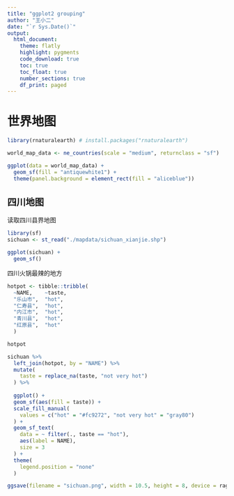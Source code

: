 ```yaml
---
title: "ggplot2 grouping"
author: "王小二"
date: "`r Sys.Date()`"
output: 
  html_document:
    theme: flatly
    highlight: pygments
    code_download: true
    toc: true
    toc_float: true
    number_sections: true
    df_print: paged
---
```




# 世界地图

```r
library(rnaturalearth) # install.packages("rnaturalearth")

world_map_data <- ne_countries(scale = "medium", returnclass = "sf")

ggplot(data = world_map_data) +
  geom_sf(fill = "antiquewhite1") +
  theme(panel.background = element_rect(fill = "aliceblue"))
```



## 四川地图

读取四川县界地图
```r
library(sf)
sichuan <- st_read("./mapdata/sichuan_xianjie.shp")

ggplot(sichuan) + 
  geom_sf() 
```

四川火锅最辣的地方
```r
hotpot <- tibble::tribble(
  ~NAME,    ~taste,
  "乐山市",  "hot",
  "仁寿县",  "hot",
  "内江市",  "hot",
  "青川县",  "hot",
  "红原县",  "hot"
  )

hotpot
```

```r
sichuan %>%
  left_join(hotpot, by = "NAME") %>%
  mutate(
    taste = replace_na(taste, "not very hot")
  ) %>%
  
  ggplot() +
  geom_sf(aes(fill = taste)) +
  scale_fill_manual(
    values = c("hot" = "#fc9272", "not very hot" = "gray80")
  ) +
  geom_sf_text(
    data = ~ filter(., taste == "hot"),
    aes(label = NAME),
    size = 3
  ) +
  theme(
    legend.position = "none"
  )
```


```r
ggsave(filename = "sichuan.png", width = 10.5, height = 8, device = ragg::agg_png, dpi = 300)
```

